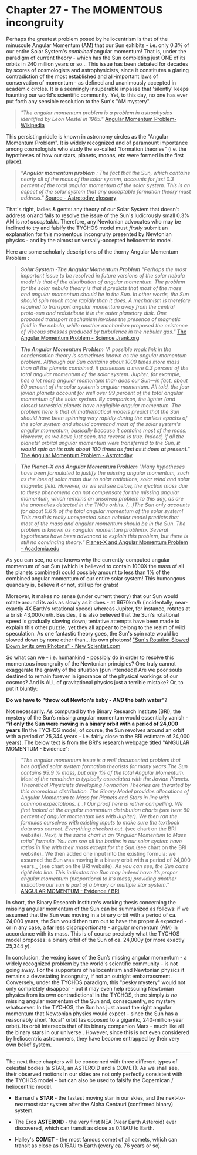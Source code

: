 Chapter 27 - The MOMENTOUS incongruity
===========================================

Perhaps the greatest problem posed by heliocentrism is that of the minuscule Angular Momentum (AM) that our Sun exhibits - i.e. only 0.3% of our entire Solar System's _combined_ angular momentum! That is, under the paradigm of current theory - which has the Sun completing just ONE of its orbits in 240 million years or so... This issue has been debated for decades by scores of cosmologists and astrophysicists, since it constitutes a glaring contradiction of the most established and all-important laws of conservation of momentum - as defined and unanimously accepted in academic circles. It is a seemingly insuperable impasse that 'silently' keeps haunting our world's scientific community. Yet, to this day, no one has ever put forth any sensible resolution to the Sun's "AM mystery".  

> _"The angular momentum problem is a problem in astrophysics identified by Leon Mestel in 1965."_ [Angular Momentum Problem-Wikipedia](https://en.wikipedia.org/wiki/Angular_momentum_problem)

This persisting riddle is known in astronomy circles as the "Angular Momentum Problem". It is widely recognized and of paramount importance among cosmologists who study the so-called "formation theories" (i.e. the hypotheses of how our stars, planets, moons, etc were formed in the first place).

> _**"Angular momentum problem** : The fact that the Sun, which contains nearly all of the mass of the solar system, accounts for just 0.3 percent of the total angular momentum of the solar system. This is an aspect of the solar system that any acceptable formation theory must address."_
[Source - Astrotoday glossary](https://lifeng.lamost.org/courses/astrotoday/CHAISSON/GLOSSARY/GLOSS_A.HTM#angular%20momentum%20problem)

That's right, ladies & gents: any theory of our Solar System that doesn't address or/and fails to resolve the issue of the Sun's ludicrously small 0.3% AM is _not acceptable._ Therefore, any Newtonian advocates who may be inclined to try and falsify the TYCHOS model must _firstly_ submit an explanation for this momentous incongruity presented by Newtonian physics - and by the almost universally-accepted heliocentric model.  

Here are some scholarly descriptions of the thorny Angular Momentum Problem :

> _**Solar System -The Angular Momentum Problem**
"Perhaps the most important issue to be resolved in future versions of the solar nebula model is that of the distribution of angular momentum. The problem for the solar nebula theory is that it predicts that most of the mass and angular momentum should be in the Sun. In other words, the Sun should spin much more rapidly than it does. A mechanism is therefore required to transport angular momentum away from the central proto-sun and redistribute it in the outer planetary disk. One proposed transport mechanism invokes the presence of magnetic field in the nebula, while another mechanism proposed the existence of viscous stresses produced by turbulence in the nebular gas."_ [The Angular Momentum Problem - Science Jrank.org](https://science.jrank.org/pages/6266/Solar-System-angular-momentum-problem.html)

> _**The Angular Momentum Problem**
"A possible weak link in the condensation theory is sometimes known as the angular momentum problem. Although our Sun contains about 1000 times more mass than all the planets combined, it possesses a mere 0.3 percent of the total angular momentum of the solar system. Jupiter, for example, has a lot more angular momentum than does our Sun—in fact, about 60 percent of the solar system's angular momentum. All told, the four jovian planets account for well over 99 percent of the total angular momentum of the solar system. By comparison, the lighter (and closer) terrestrial planets have negligible angular momentum. The problem here is that all mathematical models predict that the Sun should have been spinning very rapidly during the earliest epochs of the solar system and should command most of the solar system's angular momentum, basically because it contains most of the mass. However, as we have just seen, the reverse is true. Indeed, if all the planets' orbital angular momentum were transferred to the Sun, **it would spin on its axis about 100 times as fast as it does at present**."_ [The Angular Momentum Problem - Astrotoday](https://lifeng.lamost.org/courses/astrotoday/CHAISSON/AT315/HTML/AT31505.HTM)

> _**The Planet-X and Angular Momentum Problem**
"Many hypotheses have been formulated to justify the missing angular momentum, such as the loss of solar mass due to solar radiations, solar wind and solar magnetic ﬁeld. However, as we will see below, the ejection mass due to these phenomena can not compensate for the missing angular momentum, which remains an unsolved problem to this day, as are the anomalies detected in the TNOs orbits. (...)The Sun only accounts for about 0.6% of the total angular momentum of the solar system! This result is really unexpected since nebular model predicts that most of the mass and angular momentum should be in the Sun. The problem is known as «angular momentum problem». Several hypotheses have been advanced to explain this problem, but there is still no convincing theory."_ [Planet-X and Angular Momentum Problem - Academia.edu](https://www.academia.edu/32890375/The_Planet-X_and_Angular_Momentum_Problem)

As you can see, no one knows why the currently-computed angular momentum of our Sun (which is believed to contain 1000X the mass of all the planets combined) could possibly amount to less than 1% of the combined angular momentum of our entire solar system! This humongous quandary is, believe it or not, still up for grabs!

Moreover, it makes no sense (under current theory) that our Sun would rotate around its axis as slowly as it does - at 6670km/h (incidentally, near-exactly 4X Earth's rotational speed) whereas Jupiter, for instance, rotates at a brisk 43,000km/h. Besides, it is also believed that the Sun's rotational speed is gradually slowing down; tentative attempts have been made to explain this other puzzle, yet they all appear to belong to the realm of wild speculation. As one fantastic theory goes, the Sun's spin rate would be slowed down by none other than... its own photons! ["Sun's Rotation Slowed Down by its own Photons" - New Scientist.com](https://www.newscientist.com/article/2120202-suns-rotation-is-slowed-down-by-its-own-photons/) 
 
So what can we - i.e. humankind - possibly do in order to resolve this momentous incongruity of the Newtonian principles? One truly cannot exaggerate the gravity of the situation (pun intended)! Are we poor souls destined to remain forever in ignorance of the physical workings of our cosmos? And is ALL of gravitational physics just a terrible mistake? Or, to put it bluntly:

**Do we have to "throw out Newton's baby - _AND_ the bath water"?**

Not necessarily. As computed by the Binary Research Institute (BRI), the mystery of the Sun’s missing angular momentum would essentially vanish - **“if only the Sun were moving in a binary orbit with a period of 24,000 years** (In the TYCHOS model, of course, the Sun revolves around an orbit with a period of 25,344 years - i.e. fairly close to the BRI estimate of 24,000 years). The below text is from the BRI's research webpage titled "ANGULAR MOMENTUM - Evidence":

> _"The angular momentum issue is a well documented problem that has baffled solar system formation theorists for many years.The Sun contains 99.9 % mass, but only 1% of the total Angular Momentum. Most of the remainder is typically associated with the Jovian Planets. Theoretical Physicists developing Formation Theories are thwarted by this anomalous distribution. The Binary Model provides allocations of Angular Momentum to Mass for Planets and Stars in line with common expectations. (...) Our proof here is rather compelling. We first looked at the angular momentum distribution charts (see here 60 percent of angular momentum lies with Jupiter). We then ran the formulas ourselves with existing inputs to make sure the textbook data was correct. Everything checked out._ (see chart on the BRI website). _Next, is the same chart in an “Angular Momentum to Mass ratio” formula. You can see all the bodies in our solar system have ratios in line with their mass except for the Sun._(see chart on the BRI website)_ We then added one input into the existing formula: we assumed the Sun was moving in a binary orbit with a period of 24,000 years._ (see chart on the BRI website). _As you can see, the Sun came right into line. This indicates the Sun may indeed have it’s proper angular momentum (proportional to it’s mass) providing another indication our sun is part of a binary or multiple star system."_ [ANGULAR MOMENTUM - Evidence / BRI](http://binaryresearchinstitute.com/bri/evidence/angular-momentum/) 

In short, the Binary Research Institute's working thesis concerning the missing angular momentum of the Sun can be summarized as follows: if we assumed that the Sun was moving in a binary orbit with a period of ca. 24,000 years, the Sun would then turn out to have the proper & expected - or in any case, a far less disproportionate - angular momentum (AM) in accordance with its mass. This is of course precisely what the TYCHOS model proposes: a binary orbit of the Sun of ca. 24,000y (or more exactly 25,344 y).  

In conclusion, the vexing issue of the Sun’s missing angular momentum - a widely recognized problem by the world's scientific community - is not going away. For the supporters of heliocentrism and Newtonian physics it remains a devastating incongruity, if not an outright embarrassment. Conversely, under the TYCHOS paradigm, this "pesky mystery" would not only completely disappear - but it may even help rescuing Newtonian physics from its own contradictions! In the TYCHOS, there simply _is no_ missing angular momentum of the Sun and, consequently, no mystery whatsoever. In the TYCHOS, the Sun has just about the right angular momentum that Newtonian physics would expect - since the Sun has a reasonably short "local" orbit (as opposed to a gigantic, 240-million-year orbit). Its orbit intersects that of its binary companion Mars - much like all the binary stars in our universe . However, since this is not even considered by heliocentric astronomers, they have become entrapped by their very own belief system. 

******************************************************************************************************************************************

The next three chapters will be concerned with three different types of celestial bodies (a STAR, an ASTEROID and a COMET). As we shall see, their observed motions in our skies are not only perfectly consistent with the TYCHOS model - but can also be used to falsify the Copernican / heliocentric model. 

- Barnard's **STAR** - the fastest moving star in our skies, and the next-to-nearmost star system after the Alpha Centauri (confirmed binary) system.

- The Eros **ASTEROID** - the very first NEA (Near Earth Asteroid) ever discovered, which can transit as close as 0.18AU to Earth.

- Halley's **COMET** - the most famous comet of all comets, which can transit as close as 0.15AU to Earth (every ca. 76 years or so). 
